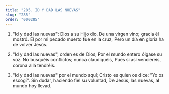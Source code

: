 ```yaml
---
title: "285. ID Y DAD LAS NUEVAS"
slug: "285"
order: "000285"
---
```


1. "Id y dad las nuevas": Dios a su Hijo dio. De una virgen vino; gracia él mostró.
El por mi pecado muerto fue en la cruz, Pero un día en gloria ha de volver Jesús.

2. "Id y dad las nuevas", orden es de Dios; Por el mundo entero óigase su voz.
No busquéis conflictos; nunca claudiquéis, Pues si así venciereis, corona allá tendréis.

3. "Id y dad las nuevas" por el mundo aquí; Cristo es quien os dice: "Yo os escogí". Sin dudar, haciendo fiel su voluntad,
De Jesús, las nuevas, al mundo hoy llevad.